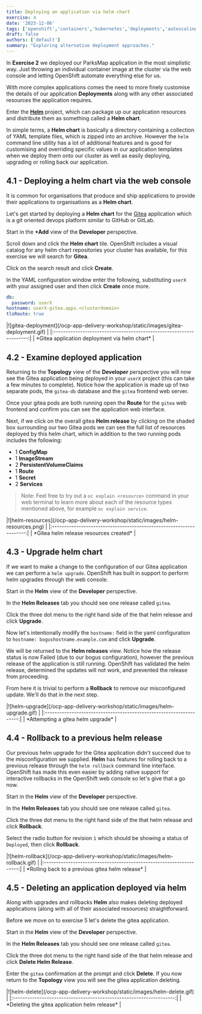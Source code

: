 ```yaml
---
title: Deploying an application via helm chart
exercise: 4
date: '2023-12-06'
tags: ['openshift','containers','kubernetes','deployments','autoscaling']
draft: false
authors: ['default']
summary: "Exploring alternative deployment approaches."
---
```


In **Exercise 2** we deployed our ParksMap application in the most simplistic way. Just throwing an individual container image at the cluster via the web console and letting OpenShift automate everything else for us.

With more complex applications comes the need to more finely customise the details of our application **Deployments** along with any other associated resources the application requires.

Enter the [**Helm**](https://www.redhat.com/en/topics/devops/what-is-helm) project, which can package up our application resources and distribute them as something called a **Helm chart**.

In simple terms, a **Helm chart** is basically a directory containing a collection of YAML template files, which is zipped into an archive. However the `helm` command line utility has a lot of additional features and is good for customising and overriding specific values in our application templates when we deploy them onto our cluster as well as easily deploying, upgrading or rolling back our application.


## 4.1 - Deploying a helm chart via the web console 

It is common for organisations that produce and ship applications to provide their applications to organisations as a **Helm chart**.

Let's get started by deploying a **Helm chart** for the [Gitea](https://about.gitea.com) application which is a git oriented devops platform similar to GitHub or GitLab.

Start in the **+Add** view of the **Developer** perspective.

Scroll down and click the **Helm chart** tile. OpenShift includes a visual catalog for any helm chart repositories your cluster has available, for this exercise we will search for **Gitea**.

Click on the search result and click **Create**.

In the YAML configuration window enter the following, substituting `userX` with your assigned user and then click **Create** once more.

```yaml
db:
  password: userX
hostname: userX-gitea.apps.<clusterdomain>
tlsRoute: true
```

<Zoom>
|![gitea-deployment](/ocp-app-delivery-workshop/static/images/gitea-deployment.gif) | 
|:-------------------------------------------------------------------:|
| *Gitea application deployment via helm chart*                       |
</Zoom>


## 4.2 - Examine deployed application

Returning to the **Topology** view of the **Developer** perspective you will now see the Gitea application being deployed in your `userX` project (this can take a few minutes to complete). Notice how the application is made up of two separate pods, the `gitea-db` database and the `gitea` frontend web server.

Once your gitea pods are both running open the **Route** for the `gitea` web frontend and confirm you can see the application web interface.

Next, if we click on the overall gitea **Helm release** by clicking on the shaded box surrounding our two Gitea pods we can see the full list of resources deployed by this helm chart, which in addition to the two running pods includes the following:

 - 1 **ConfigMap**
 - 1 **ImageStream**
 - 2 **PersistentVolumeClaims**
 - 1 **Route**
 - 1 **Secret**
 - 2 **Services**

> Note: Feel free to try out a `oc explain <resource>` command in your web terminal to learn more about each of the resource types mentioned above, for example `oc explain service`.

<Zoom>
|![helm-resources](/ocp-app-delivery-workshop/static/images/helm-resources.png) | 
|:-------------------------------------------------------------------:|
| *Gitea helm release resources created*                              |
</Zoom>


## 4.3 - Upgrade helm chart

If we want to make a change to the configuration of our Gitea application we can perform a `helm upgrade`. OpenShift has built in support to perform helm upgrades through the web console.

Start in the **Helm** view of the **Developer** perspective.

In the **Helm Releases** tab you should see one release called `gitea`.

Click the three dot menu to the right hand side of the that helm release and click **Upgrade**.

Now let's intentionally modify the `hostname:` field in the yaml configuration to `hostname: bogushostname.example.com` and click **Upgrade**.

We will be returned to the **Helm releases** view. Notice how the release status is now Failed (due to our bogus configuration), however the previous release of the application is still running. OpenShift has validated the helm release, determined the updates will not work, and prevented the release from proceeding.

From here it is trivial to perform a **Rollback** to remove our misconfigured update. We'll do that in the next step.

<Zoom>
|![helm-upgrade](/ocp-app-delivery-workshop/static/images/helm-upgrade.gif) | 
|:-------------------------------------------------------------------:|
| *Attempting a gitea helm upgrade*                                   |
</Zoom>


## 4.4 - Rollback to a previous helm release

Our previous helm upgrade for the Gitea application didn't succeed due to the misconfiguration we supplied. **Helm** has features for rolling back to a previous release through the `helm rollback` command line interface. OpenShift has made this even easier by adding native support for interactive rollbacks in the OpenShift web console so let's give that a go now.

Start in the **Helm** view of the **Developer** perspective.

In the **Helm Releases** tab you should see one release called `gitea`.

Click the three dot menu to the right hand side of the that helm release and click **Rollback**.

Select the radio button for revision `1` which should be showing a status of `Deployed`, then click **Rollback**.

<Zoom>
|![helm-rollback](/ocp-app-delivery-workshop/static/images/helm-rollback.gif) | 
|:-------------------------------------------------------------------:|
| *Rolling back to a previous gitea helm release*                     |
</Zoom>


## 4.5 - Deleting an application deployed via helm

Along with upgrades and rollbacks **Helm** also makes deleting deployed applications (along with all of their associated resources) straightforward.

Before we move on to exercise 5 let's delete the gitea application.

Start in the **Helm** view of the **Developer** perspective.

In the **Helm Releases** tab you should see one release called `gitea`.

Click the three dot menu to the right hand side of the that helm release and click **Delete Helm Release**.

Enter the `gitea` confirmation at the prompt and click **Delete**. If you now return to the **Topology** view you will see the gitea application deleting.

<Zoom>
|![helm-delete](/ocp-app-delivery-workshop/static/images/helm-delete.gif) | 
|:-------------------------------------------------------------------:|
| *Deleting the gitea application helm release*                       |
</Zoom>

